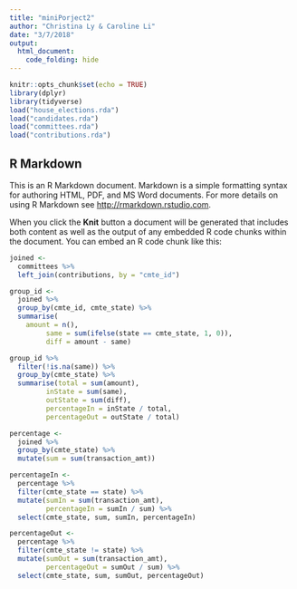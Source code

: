 ```yaml
---
title: "miniPorject2"
author: "Christina Ly & Caroline Li"
date: "3/7/2018"
output: 
  html_document:
    code_folding: hide
---
```


```r
knitr::opts_chunk$set(echo = TRUE)
library(dplyr)
library(tidyverse)
load("house_elections.rda")
load("candidates.rda")
load("committees.rda")
load("contributions.rda")
```

## R Markdown

This is an R Markdown document. Markdown is a simple formatting syntax for authoring HTML, PDF, and MS Word documents. For more details on using R Markdown see <http://rmarkdown.rstudio.com>.

When you click the **Knit** button a document will be generated that includes both content as well as the output of any embedded R code chunks within the document. You can embed an R code chunk like this:

```r
joined <- 
  committees %>%
  left_join(contributions, by = "cmte_id")

group_id <-
  joined %>%
  group_by(cmte_id, cmte_state) %>%
  summarise(
    amount = n(),
         same = sum(ifelse(state == cmte_state, 1, 0)),
         diff = amount - same)


```

```r
group_id %>%
  filter(!is.na(same)) %>%
  group_by(cmte_state) %>%
  summarise(total = sum(amount),
         inState = sum(same),
         outState = sum(diff), 
         percentageIn = inState / total, 
         percentageOut = outState / total)
```

```r
percentage <- 
  joined %>%
  group_by(cmte_state) %>%
  mutate(sum = sum(transaction_amt))

percentageIn <- 
  percentage %>%
  filter(cmte_state == state) %>%
  mutate(sumIn = sum(transaction_amt),
         percentageIn = sumIn / sum) %>%
  select(cmte_state, sum, sumIn, percentageIn)

percentageOut <- 
  percentage %>%
  filter(cmte_state != state) %>%
  mutate(sumOut = sum(transaction_amt),
         percentageOut = sumOut / sum) %>%
  select(cmte_state, sum, sumOut, percentageOut)
```

